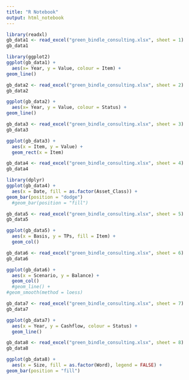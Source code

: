 ```yaml
---
title: "R Notebook"
output: html_notebook
---
```


```r
library(readxl)
gb_data1 <- read_excel("green_bindle_consulting.xlsx", sheet = 1)
gb_data1
```

```r
library(ggplot2)
ggplot(gb_data1) + 
  aes(x= Year, y = Value, colour = Item) + 
geom_line()
```

```r
gb_data2 <- read_excel("green_bindle_consulting.xlsx", sheet = 2)
gb_data2
```

```r
ggplot(gb_data2) + 
  aes(x= Year, y = Value, colour = Status) + 
geom_line()
```

```r
gb_data3 <- read_excel("green_bindle_consulting.xlsx", sheet = 3)
gb_data3
```

```r
ggplot(gb_data3) + 
  aes(x = Item, y = Value) + 
  geom_rect(x = Item)
```

```r
gb_data4 <- read_excel("green_bindle_consulting.xlsx", sheet = 4)
gb_data4
```

```r
library(dplyr)
ggplot(gb_data4) + 
  aes(x = Date, fill = as.factor(Asset_Class)) + 
geom_bar(position = "dodge")
  #geom_bar(position = "fill")
```

```r
gb_data5 <- read_excel("green_bindle_consulting.xlsx", sheet = 5)
gb_data5
```

```r
ggplot(gb_data5) + 
  aes(x = Basis, y = TPs, fill = Item) + 
  geom_col()
```

```r
gb_data6 <- read_excel("green_bindle_consulting.xlsx", sheet = 6)
gb_data6
```

```r
ggplot(gb_data6) + 
  aes(x = Scenario, y = Balance) + 
  geom_col()
  #geom_line() +
#geom_smooth(method = loess)
```

```r
gb_data7 <- read_excel("green_bindle_consulting.xlsx", sheet = 7)
gb_data7
```

```r
ggplot(gb_data7) + 
  aes(x = Year, y = Cashflow, colour = Status) + 
  geom_line()
```

```r
gb_data8 <- read_excel("green_bindle_consulting.xlsx", sheet = 8)
gb_data8
```

```r
ggplot(gb_data8) + 
  aes(x = Size, fill = as.factor(Word), legend = FALSE) +
geom_bar(position = "fill")
```

